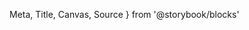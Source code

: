   Meta,
  Title,
  Canvas,
  Source
} from '@storybook/blocks'

<Meta of={MyComponentStories} />

<Title />

The `my-component` is used to provide a way to greet a user with their first, middle and last name.

The component displays only the first and last name by default, but can optionally be extended with a middle name `middle`.

## Table of Contents

- [Examples](#examples)
- [Properties](#properties)

---

## Examples

### Default

<Canvas of={MyComponentStories.Default} sourceState="none" meta={MyComponentStories} withToolbar={false} additionalActions={[
    {
        title: 'Show code',
        onClick: () => document.querySelector('.source-code').classList.toggle('hidden'),
    },
    {
      title: 'Show story',
      onClick: () => hrefTo('components-mycomponent', 'default').then((href) => window.open(href))
    }
]} />

<div className="source-code hidden">
    #### Vanilla JS

    <Source language="html" dark={true}></Source>

    #### Angular

    <Source language="typescript" dark={true} code={`<my-component [first]="John" [middle]="" [last]="Doe"></my-component>`}></Source>

    #### React

    <Source language="tsx" dark={true} code={`<MyComponent first="John" middle="" last="Doe" />`}></Source>

    #### Vue

    <Source language="tsx" dark={true} code={`<MyComponent :first="'John'" :middle="" :last="'Doe'" />`}></Source>
</div>

<div className="stencil-props">
  <Markdown>{StencilMd}</Markdown>
</div>
